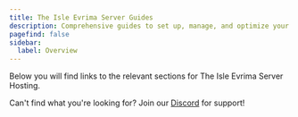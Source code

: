 ```yaml
---
title: The Isle Evrima Server Guides
description: Comprehensive guides to set up, manage, and optimize your The Isle Evrima server.
pagefind: false
sidebar:
  label: Overview
---
```




Below you will find links to the relevant sections for The Isle Evrima Server Hosting.


<DirectoryListing />

Can't find what you're looking for? Join our [Discord](https://discord.gg/FN4XgbAwzr) for support!